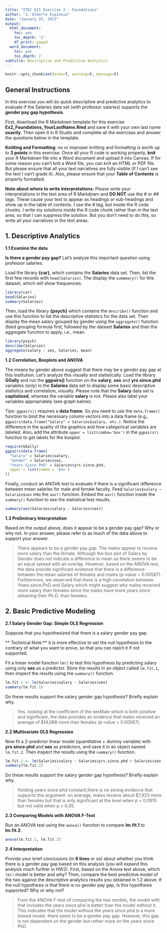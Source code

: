 ```yaml
---
title: "ITEC 621 Exercise 2 - Foundations"
author: "J. Alberto Espinosa"
date: "January 15, 2023"
output:
  html_document:
    toc: yes
    toc_depth: '2'
    df_print: paged
  word_document:
    toc: yes
    toc_depth: 2
subtitle: Descriptive and Predictive Analytics
---
```


```r
knitr::opts_chunk$set(echo=T, warning=F, message=F)
```

## General Instructions

In this exercise you will do quick descriptive and predictive analytics to evaluate if the Salaries data set (with professor salaries) supports the **gender pay gap hypothesis**. 

First, download the R Markdown template for this exercise **Ex2_Foundations_YourLastName.Rmd** and save it with your own last name **exactly**. Then  open it in R Studio and complete all the exercises and answer the questions below in the template. 

**Knitting and Formatting**: no or improper knitting and formatting is worth up to **3 points** in this exercise. Once all your R code is working properly, **knit** your R Markdown file into a Word document and upload it into Canvas. If for some reason you can't knit a Word file, you can knit an HTML or PDF file. But please ensure that all your text narratives are fully visible (if I can't see the text I can't grade it). Also, please ensure that your **Table of Contents** is properly formatted. 

**Note about where to write interpretations:** Please write your interpretations in the text area of R Markdown and **DO NOT** use the # or ## tags. These cause your text to appear as headings or sub-headings and show up in the table of contents. I use the # tag, but inside the R code chunks. I write my solutions inside the R code chunk rather than in the text area, so that I can suppress the solution. But you don't need to do this, so write all your narratives in the text areas.

## 1. Descriptive Analytics

**1.1 Examine the data**

**Is there a gender pay gap?** Let's analyze this important question using professor salaries.

Load the library **{car}**, which contains the **Salaries** data set. Then, list the first few records with `head(Salaries)`. The display the `summmary()` for this dataset, which will show frequencies. 

```r
library(car)
head(Salaries)
summary(Salaries)
```

Then, load the library **{psych}** which contains the `describe()` function and use this function to list the descriptive statistics for the data set. Then display the mean salary grouped by gender using the `aggregate()` function (feed grouping formula first, followed by the dataset **Salaries** and then the aggregate function to apply, i.e., mean.

```r
library(psych)
describe(Salaries)
aggregate(salary ~ sex, Salaries, mean)
```

**1.2 Correlation, Boxplots and ANOVA**

The means by gender above suggest that there may be a gender pay gap at this institution. Let's analyze this visually and statistically. Load the library **GGally** and run the **ggpairs()** function on the **salary**, **sex** and **yrs.since.phd** variables (only) in the **Salaries** data set to display some basic descriptive statistics and correlation, visually. Please note that the **Salary** data set is **capitalized**, whereas the variable **salary** is not. Please also label your variables appropriately (see graph below).

Tips: `ggpairs()` requires a **data frame**. So you need to use the `data.frame()` function to bind the necessary column vectors into a data frame (e.g., `ggpairs(data.frame("Salary" = Salaries$salary, etc.)`. Notice the difference in the quality of the graphics and how categorical variables are labeled. Also, add the attribute `upper = list(combo='box')` in the `ggpairs()` function to get labels for the boxplot.

```r
require(GGally)
ggpairs(data.frame(
  "Salary" = Salaries$salary,
  "Gender" = Salaries$sex,
  "Years Since PhD" = Salaries$yrs.since.phd,
  upper = list(combo = 'box')
))
```

Finally, conduct an ANOVA test to evaluate if there is a significant difference between mean salaries for male and female faculty. Feed `Salaries$salary ~ Salaries$sex` into the `aov()` function. Embed the `aov()` function inside the `summary()` function to see the statistical test results. 

```r
summary(aov(Salaries$salary ~ Salaries$sex))
```

**1.3 Preliminary Interpretation**

Based on the output above, does it appear to be a gender pay gap? Why or why not. In your answer, please refer to as much of the data above to support your answer.

>There appears to be a gender pay gap. The males appear to receive more salary than the female. Although the box plot of Salary by Gender does not indicate a difference in mean as there seems to be an equal spread with an overlap. However, based on the ANOVA test, the data provide significant evidence that there is a difference between the mean salaries of females and males (p-value = 0.00567). Furthermore, we observed that there is a high correlation between Years.since.PhD and Salary which might suggest why males received more salary than females since the males have more years since obtaining their Ph.D. than females.

## 2. Basic Predictive Modeling

**2.1 Salary Gender Gap: Simple OLS Regression**

Suppose that you hypothesized that there is a salary gender pay gap. 

** Technical Note:** it is more effective to set the null hypothesis to the contrary of what you want to prove, so that you can reject it if not supported. 

Fit a linear model function `lm()` to test this hypothesis by predicting salary using only **sex** as a predictor. Store the results in an object called `lm.fit.1`, then inspect the results using the `summary()` function. 

```r
lm.fit.1 <- lm(Salaries$salary ~ Salaries$sex)
summary(lm.fit.1)
```

Do these results support the salary gender gap hypothesis? Briefly explain why.

>Yes, looking at the coefficient of the sexMale which is both positive and significant, the data provides an evidence that males received an average of $14,088 more than females (p-value = 0.00567). 


**2.2 Multivariate OLS Regression**

Now fit a 2-predictor linear model (quantitative + dummy variable) with **yrs.since.phd** and **sex** as predictors, and save it in an object named `lm.fit.2`. Then inspect the results  using the `summary()` function. 

```r
lm.fit.2 <- lm(Salaries$salary ~ Salaries$yrs.since.phd + Salaries$sex)
summary(lm.fit.2)
```

Do these results support the salary gender gap hypothesis? Briefly explain why.

>Holding years since phd constant,there is no strong evidence that supports this argument. on average, males receive about $7,923 more than females but that is only significant at the level when p = 0.0915 but not valid when p < 0.05.

**2.3 Comparing Models with ANOVA F-Test**

Run an ANOVA test using the `anova()` function to compare **lm.fit.1** to **lm.fit.2**.

```r
anova(lm.fit.1, lm.fit.2)
```

**2.4 Interpretation**

Provide your brief conclusions (in **6 lines** or so) about whether you think there is a gender pay gap based on this analysis (you will expand this analysis much further in HW2). First, based on the Anova test above, which `lm()` model is better and why? Then, compare the best predictive model of the two against the descriptive analytics results you obtained in 1.2 above. If the null hypothesis is that there is no gender pay gap, is this hypothesis supported? Why or why not?

>From the ANOVA F-test of comparing the two models, the model with that includes the years since phd is better than the model without it. This indicates that the model without the years since phd is a more biased model.
there seem to be a gender pay gap. However, this gap is not dependent on the gender but rather more on the years since PhD
